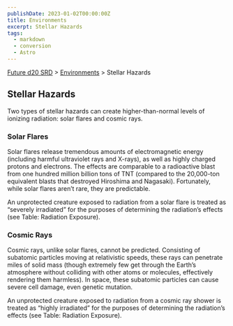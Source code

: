 ```yaml
---
publishDate: 2023-01-02T00:00:00Z
title: Environments
excerpt: Stellar Hazards
tags:
  - markdown
  - conversion
  - Astro
---
```






[Future d20 SRD](/#futureD20) > [Environments](future-d20-srd-environments-index) > Stellar Hazards




## Stellar Hazards


Two types of stellar hazards can create higher-than-normal levels of ionizing radiation: solar flares and cosmic rays.


### Solar Flares


Solar flares release tremendous amounts of electromagnetic energy (including harmful ultraviolet rays and X-rays), as well as highly charged protons and electrons. The effects are comparable to a radioactive blast from one hundred million billion tons of TNT (compared to the 20,000-ton equivalent blasts that destroyed Hiroshima and Nagasaki). Fortunately, while solar flares aren’t rare, they are predictable.


An unprotected creature exposed to radiation from a solar flare is treated as “severely irradiated” for the purposes of determining the radiation’s effects (see Table: Radiation Exposure).


### Cosmic Rays


Cosmic rays, unlike solar flares, cannot be predicted. Consisting of subatomic particles moving at relativistic speeds, these rays can penetrate miles of solid mass (though extremely few get through the Earth’s atmosphere without colliding with other atoms or molecules, effectively rendering them harmless). In space, these subatomic particles can cause severe cell damage, even genetic mutation.


An unprotected creature exposed to radiation from a cosmic ray shower is treated as “highly irradiated” for the purposes of determining the radiation’s effects (see Table: Radiation Exposure).



